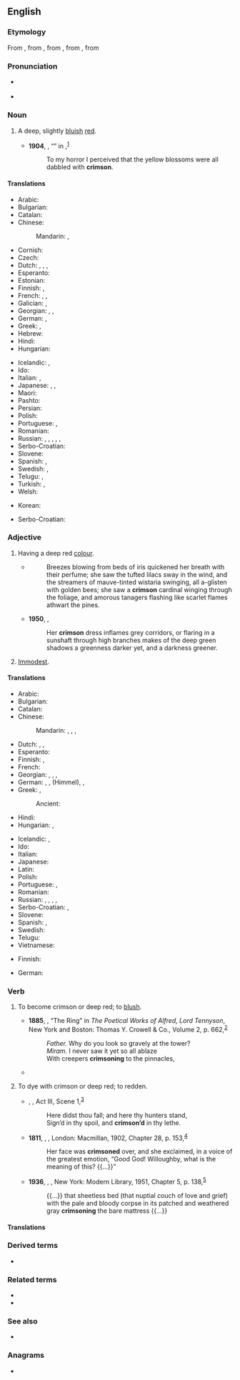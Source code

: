 ==English==
{{wikipedia}}

===Etymology===
From {{inh|en|enm|cremesyn}}, from {{etyl|osp|en}}, from {{der|en|ar|قِرْمِز}}, from {{der|en|fa|کرمست|tr=kirmist}}, from {{etyl|pal|en}}

===Pronunciation===
* {{a|RP}} {{IPA|en|/ˈkɹɪmzən/}}
* {{a|GenAm}} {{IPA|en|/ˈkɹɪmzən/|/ˈkɹɪmsən/}}

===Noun===
{{en-noun|~}}
{{projectlink|wikipedia}}

# A deep, slightly [[bluish]] [[red]].
#: {{color panel|DC143C}}
#* '''1904''', {{w|Arthur Conan Doyle}}, “{{w|The Adventure of the Priory School}}” in ''{{w|The Return of Sherlock Holmes}}'',<sup>[http://www.gutenberg.org/files/221/221-h/221-h.htm]</sup>
#*: To my horror I perceived that the yellow blossoms were all dabbled with '''crimson'''.

====Translations====
{{trans-top|deep, slightly bluish red}}
* Arabic: {{t|ar|قِرْمِز|m}}
* Bulgarian: {{t|bg|пурпур|m}}
* Catalan: {{t+|ca|carmesí}}
* Chinese:
*: Mandarin: {{t+|cmn|艷紅色|sc=Hani}}, {{t+|cmn|艳红色|tr=yànhóngsè|sc=Hani}}
* Cornish: {{t|kw|kogh}}
* Czech: {{t+|cs|karmínový}}
* Dutch: {{t+|nl|karmijnrood|n}}, {{t+|nl|helrood|n}}, {{t+|nl|dieprood|n}}, {{t+|nl|karmozijn|n}}
* Esperanto: {{t|eo|karmezino}}
* Estonian: {{t|et|karmiinpunane}}
* Finnish: {{t|fi|verenpunainen}}, {{t|fi|karmiininpunainen}}
* French: {{t+|fr|cramoisi|m}}, {{t+|fr|carmin}}, {{t+|fr|pourpre}}
* Galician: {{t|gl|carmeso|m}}, {{t|gl|carmesín|m}}
* Georgian: {{t|ka|მეწამული}}, {{t+|ka|ალისფერი}}, {{t|ka|ჟოლოსფერი}}
* German: {{t+|de|Purpur|n}}, {{t|de|Purpurrot|n}}
* Greek: {{t+|el|βυσσινί|n}}, {{t|el|βαθύ κόκκινο|n}}
* Hebrew: {{t+|he|אַרְגָּמָן|tr=argaman|sc=Hebr}}
* Hindi: {{t|hi|क़िरमिज़|m}}
* Hungarian: {{t+|hu|karmazsin}}
{{trans-mid}}
* Icelandic: {{t|is|fagurrauður}}, {{t|is|djúprauður}}
* Ido: {{t+|io|karmezino}}
* Italian: {{t+|it|cremisi}}, {{t+|it|granata}}
* Japanese: {{t|ja|深紅色|tr=しんくしょく, shinkushoku}}, {{t|ja|クリムゾン|tr=kurimuzon}}, {{t|ja|紅色|tr=べにいろ, beniiro|sc=Jpan}}
* Maori: {{t|mi|pākurakura}}
* Pashto: {{t+|ps|ارغواني|tr=ar-ghwani }}
* Persian: {{t+|fa|زرشکی|tr=zereški}}
* Polish: {{t+|pl|karmazyn|m-in}}
* Portuguese: {{t+|pt|carmim}}, {{t+|pt|carmesim|m}}
* Romanian: {{t+|ro|carmin}}
* Russian: {{t+|ru|мали́новый}}, {{t+|ru|а́лый}}, {{t+|ru|пунцо́вый}}, {{t+|ru|багро́вый}}, {{t+|ru|багря́ный}}, {{t+|ru|пу́рпур|m}}
* Serbo-Croatian: {{t+|sh|grimizno|n}}
* Slovene: {{t|sl|škrlatna}}
* Spanish: {{t+|es|carmín|m}}, {{t+|es|carmesí|m}}
* Swedish: {{t+|sv|karmosinröd}}, {{t+|sv|karmosin}}
* Telugu: {{t+|te|రక్తిమ}}, {{t+|te|ఎర్రని}}
* Turkish: {{t+|tr|kırmızı}}, {{t+|tr|al}}
* Welsh: {{t+|cy|rhudd}}
{{trans-bottom}}

{{checktrans-top}}
* Korean: {{t-check|ko|심홍색|sc=Hang}}
{{trans-mid}}
* Serbo-Croatian: {{t-check|sh|гримизна боја|sc=Cyrl}}
{{trans-bottom}}

===Adjective===
{{en-adj}}

# Having a deep red [[color|colour]].
#* {{RQ:Chmbrs YngrSt|V}}
#*: Breezes blowing from beds of iris quickened her breath with their perfume; she saw the tufted lilacs sway in the wind, and the streamers of mauve-tinted wistaria swinging, all a-glisten with golden bees; she saw a '''crimson''' cardinal winging through the foliage, and amorous tanagers flashing like scarlet flames athwart the pines.
#* '''1950''', {{w|Mervyn Peake}}, ''{{w|Gormenghast (novel)|Gormenghast}}''
#*: Her '''crimson''' dress inflames grey corridors, or flaring in a sunshaft through high branches makes of the deep green shadows a greenness darker yet, and a darkness greener.
# [[immodest|Immodest]]. {{rfex|en}}

====Translations====
{{trans-top|having a deep red colour}}
* Arabic: {{t|ar|قِرْمِزِيّ|m}}
* Bulgarian: {{t+|bg|пурпурен}}
* Catalan: {{t+|ca|carmesí}}
* Chinese:
*: Mandarin: {{t+|cmn|艷紅色|sc=Hani}}, {{t+|cmn|艳红色|tr=yànhóngsè|sc=Hani}}, {{t|cmn|赤紅色|sc=Hani}}, {{t|cmn|赤红色|tr=chìhóngsè|sc=Hani}}
* Dutch: {{t+|nl|karmijnrood}}, {{t+|nl|helrood}}, {{t+|nl|dieprood}}
* Esperanto: {{t|eo|karmezina}}
* Finnish: {{t|fi|verenpunainen}}, {{t|fi|karmiininpunainen}}
* French: {{t+|fr|cramoisi}}
* Georgian: {{t|ka|მეწამული}}, {{t+|ka|ალისფერი}}, {{t|ka|ჟოლოსფერი}}, {{t|ka|სისხლისფერი}}
* German: {{t+|de|purpurn}}, {{t+|de|purpurrot}}, {{t+|de|blutrot}} (Himmel), {{t+|de|dunkelrot}}, {{t|de|karmesinrot}}
* Greek: {{t+|el|βυσσινής|m}}, {{t+|el|βαθυκόκκινος|m}}
*: Ancient: {{t|grc|κόκκινος}}
* Hindi: {{t|hi|क़िरमिज़ी}}
* Hungarian: {{t+|hu|karmazsin}}, {{t+|hu|karmazsinvörös}}
{{trans-mid}}
* Icelandic: {{t|is|fagurrauður}}, {{t|is|djúprauður}}
* Ido: {{t+|io|karmezina}}
* Italian: {{t+|it|cremisi}}
* Japanese: {{t|ja|深紅色|tr=しんくしょくの, shinkushoku no|alt=深紅色の}}
* Latin: {{t+|la|coccineus}}
* Polish: {{t+|pl|karmazynowy}}
* Portuguese: {{t+|pt|carmim}}, {{t+|pt|carmesim}}
* Romanian: {{t+|ro|carmin}}
* Russian: {{t+|ru|мали́новый}}, {{t+|ru|а́лый}}, {{t+|ru|пунцо́вый}}, {{t+|ru|багро́вый}}, {{t+|ru|багря́ный}}
* Serbo-Croatian: {{t+|sh|grimizan|m}}, {{t+|sh|grimizan|m}}
* Slovene: {{t+|sl|škrlaten}}
* Spanish: {{t+|es|carmín}}, {{t+|es|carmesí}}
* Swedish: {{t+|sv|karmosinröd}}
* Telugu: {{t+|te|ఎర్రని}}
* Vietnamese: {{t|vi|đỏ thắm}}
{{trans-bottom}}

{{trans-top|having loose modesty}}
* Finnish: {{t+|fi|kevytkenkäinen}}
{{trans-mid}}
* German: {{t|de|lose Sitten|f-p}}
{{trans-bottom}}

===Verb===
{{en-verb}}

# {{lb|en|intransitive}} To become crimson or deep red; to [[blush]].
#* '''1885''', {{w|Alfred, Lord Tennyson}}, “The Ring” in ''The Poetical Works of Alfred, Lord Tennyson'', New York and Boston: Thomas Y. Crowell & Co., Volume 2, p. 662,<sup>[https://catalog.hathitrust.org/Record/006663901]</sup>
#*: ''Father.'' Why do you look so gravely at the tower?
#*: ''Miram.'' I never saw it yet so all ablaze
#*: With creepers '''crimsoning''' to the pinnacles,
#* {{quote-text|en|year=1922|author={{w|James Joyce}}|title=[[w:Ulysses (novel)|Ulysses]]|chapter=13|passage=Gerty MacDowell bent down her head and '''crimsoned''' at the idea of Cissy saying an unladylike thing like that out loud she'd be ashamed of her life to say, flushing a deep rosy red, and Edy Boardman said she was sure the gentleman opposite heard what she said. But not a pin cared Ciss.}}
# {{lb|en|transitive}} To dye with crimson or deep red; to redden.
#* {{circa|1599}} {{w|William Shakespeare}}, ''{{w|Julius Caesar (play)|Julius Caesar}}'', Act III, Scene 1,<sup>[http://www.opensourceshakespeare.org/views/plays/play_view.php?WorkID=juliuscaesar&Scope=entire&pleasewait=1&msg=pl]</sup>
#*: Here didst thou fall; and here thy hunters stand,
#*: Sign’d in thy spoil, and '''crimson’d''' in thy lethe.
#* '''1811''', {{w|Jane Austen}}, ''{{w|Sense and Sensibility}}'', London: Macmillan, 1902, Chapter 28, p. 153,<sup>[http://www.gutenberg.org/files/21839/21839-h/21839-h.htm]</sup>
#*: Her face was '''crimsoned''' over, and she exclaimed, in a voice of the greatest emotion, “Good God! Willoughby, what is the meaning of this? {{...}}”
#* '''1936''', {{w|William Faulkner}}, ''{{w|Absalom, Absalom!}}'', New York: Modern Library, 1951, Chapter 5, p. 138,<sup>[https://archive.org/details/absalomabsalom00faul]</sup>
#*: {{...}} that sheetless bed (that nuptial couch of love and grief) with the pale and bloody corpse in its patched and weathered gray '''crimsoning''' the bare mattress {{...}}

====Translations====
{{trans-see|blush}}

===Derived terms===
* {{l|en|crimson lake}}

===Related terms===
* {{l|en|kermes}}
* {{l|en|carmine}}

===See also===
* {{list:reds/en}}

===Anagrams===
* {{anagrams|en|a=cimnors|microns}}